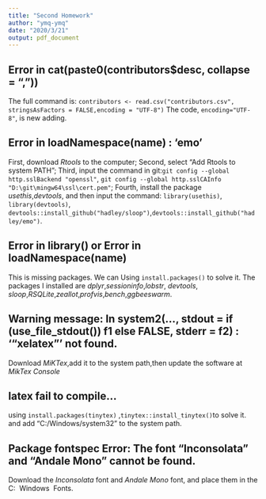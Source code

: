 ---
title: "Second Homework"
author: "ymq-ymq"
date: "2020/3/21"
output: pdf_document
---

## Error in cat(paste0(contributors$desc, collapse = ", "))
The full command is: `contributors <- read.csv("contributors.csv", stringsAsFactors = FALSE,encoding = "UTF-8")`
The code, `encoding="UTF-8"`, is new adding.

## Error in loadNamespace(name) : 'emo'
First, download *Rtools* to the computer;
Second, select "Add Rtools to system PATH";
Third, input the command in git:`git config --global http.sslBackend "openssl"`,
`git config --global http.sslCAInfo "D:\git\mingw64\ssl\cert.pem"`;
Fourth, install the package *usethis*,*devtools*, and then input the command: `library(usethis)`, `library(devtools)`, `devtools::install_github("hadley/sloop")`,`devtools::install_github("hadley/emo")`.

## Error in library() or Error in loadNamespace(name) 
This is missing packages. We can Using `install.packages()` to solve it. The packages I installed are *dplyr*,*sessioninfo*,*lobstr*, *devtools*, *sloop*,*RSQLite*,*zeallot*,*profvis*,*bench*,*ggbeeswarm*.

## Warning message: In system2(..., stdout = if (use_file_stdout()) f1 else FALSE, stderr = f2) : '"xelatex"' not found.
Download *MiKTex*,add it to the system path,then update the software at *MikTex Console*

## latex fail to compile...
using `install.packages(tinytex)` ,`tinytex::install_tinytex()`to solve it.
and add “C:/Windows/system32” to the system path.

## Package fontspec Error: The font "Inconsolata" and "Andale Mono" cannot be found.
Download the *Inconsolata* font and *Andale Mono* font, and place them in the C: \ Windows \ Fonts.

